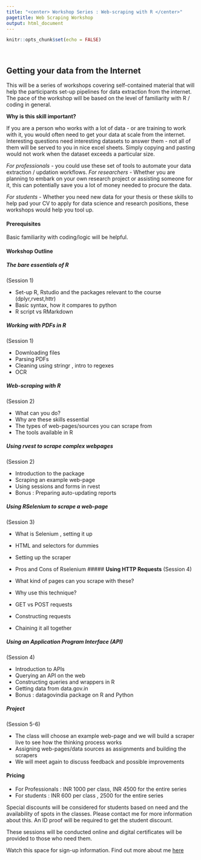 ```yaml
---
title: "<center> Workshop Series : Web-scraping with R </center>"
pagetitle: Web Scraping Workshop
output: html_document
---
```


```r
knitr::opts_chunk$set(echo = FALSE)
```

<br> 

## Getting your data from the Internet


This will be a series of workshops covering self-contained material that will help the participants
set-up pipelines for data extraction from the internet. The pace of the workshop will
be based on the level of familiarity with R / coding in general.

**Why is this skill important?** 

If you are a person who works with a lot of data - or are training to work with it, you would often need to get your data at scale from the internet. Interesting questions need interesting datasets to answer them - not all of them will be served to you in nice excel sheets. Simply copying and pasting would not work when the dataset exceeds a particular size. 

*For professionals* - you could use these set of tools to automate your data extraction / updation workflows. 
*For researchers* - Whether you are planning to embark on your own research project or assisting someone for it, this can potentially save you a lot of money needed to procure the data. 

*For students* - Whether you need new data for your thesis or these skills to help pad your CV to apply for data science and research positions, these workshops would help you tool up. 


#### **Prerequisites**

Basic familiarity with coding/logic will be helpful.

#### **Workshop Outline**

##### **The bare essentials of R**
(Session 1)

  + Set-up R, Rstudio and the packages relevant to the course (dplyr,rvest,httr) 
  + Basic syntax, how it compares to python 
  + R script vs RMarkdown
  
##### **Working with PDFs in R**
  (Session 1)

  + Downloading files
  + Parsing PDFs
  + Cleaning using stringr , intro to regexes
  + OCR
  
##### **Web-scraping with R**
(Session 2)

+ What can you do?
+ Why are these skills essential
+ The types of web-pages/sources you can scrape from
+ The tools available in R

##### **Using rvest to scrape complex webpages**
(Session 2)

+ Introduction to the package
+ Scraping an example web-page
+ Using sessions and forms in rvest
+ Bonus : Preparing auto-updating reports

##### **Using RSelenium to scrape a web-page**
(Session 3)

+ What is Selenium , setting it up
+ HTML and selectors for dummies
+ Setting up the scraper
+ Pros and Cons of Rselenium
##### **Using HTTP Requests**
(Session 4)

+ What kind of pages can you scrape with these?
+ Why use this technique?
+ GET vs POST requests
+ Constructing requests
+ Chaining it all together

##### **Using an Application Program Interface (API)**
(Session 4)

+ Introduction to APIs
+ Querying an API on the web
+ Constructing queries and wrappers in R
+ Getting data from data.gov.in
+ Bonus : datagovindia package on R and Python

##### **Project**
(Session 5-6)

+ The class will choose an example web-page and we will build a scraper live to see how
the thinking process works
+ Assigning web-pages/data sources as assignments and building the scrapers
+ We will meet again to discuss feedback and possible improvements


#### **Pricing**


+ For Professionals : INR 1000 per class, INR 4500 for the entire series
+ For students : INR 600 per class , 2500 for the entire series

Special discounts will be considered for students based on need and the availability of spots in the classes. Please contact me for more information about this. An ID proof will be required to get the student discount.

These sessions will be conducted online and digital certificates will be provided to those who need them.

Watch this space for sign-up information. 
Find out more about me [here](https://econabhishek.github.io/) 

